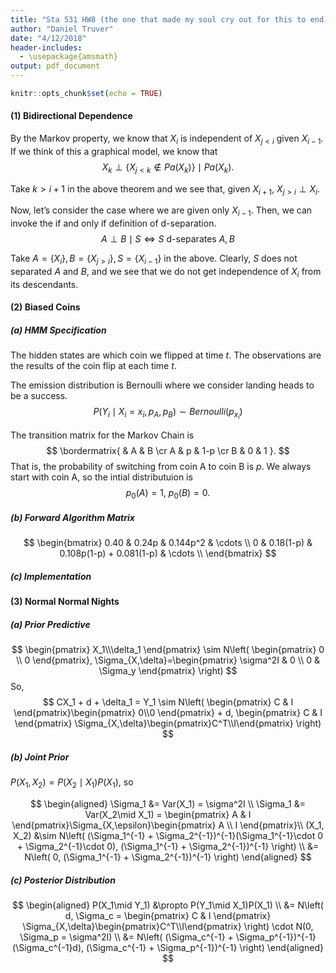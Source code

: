 ```yaml
---
title: "Sta 531 HW8 (the one that made my soul cry out for this to end)"
author: "Daniel Truver"
date: "4/12/2018"
header-includes:
  - \usepackage{amsmath}
output: pdf_document
---
```


```r
knitr::opts_chunk$set(echo = TRUE)
```

#### (1) Bidirectional Dependence

By the Markov property, we know that $X_i$ is independent of $X_{j<i}$ given $X_{i-1}$. If we think of this a graphical model, we know that
$$
X_k \perp \{ X_{j<k} \notin Pa(X_k) \} \mid Pa(X_k).
$$

Take $k > i+1$ in the above theorem and we see that, given $X_{i+1}$, $X_{j>i}\perp X_i$.

Now, let's consider the case where we are given only $X_{i-1}$. Then, we can invoke the if and only if definition of d-separation. 
$$
A \perp B \mid S \iff S \text{ d-separates } A, B
$$

Take $A = \{X_i\}, B = \{X_{j>i}\}, S = \{X_{i-1}\}$ in the above. Clearly, $S$ does not separated $A$ and $B$, and we see that we do not get independence of $X_i$ from its descendants.

#### (2) Biased Coins

##### (a) HMM Specification

The hidden states are which coin we flipped at time $t$. The observations are the results of the coin flip at each time $t$.

The emission distribution is Bernoulli where we consider landing heads to be a success. 
$$
P(Y_i\mid X_i = x_i, p_A, p_B) \sim Bernoulli(p_{x_i})
$$

The transition matrix for the Markov Chain is 
$$
\bordermatrix{
    & A & B \cr
    A & p & 1-p  \cr
    B & 0 & 1
  }.
$$
That is, the probability of switching from coin A to coin B is $p$. We always start with coin A, so the intial distributuion is 
$$
p_0(A) = 1, ~ p_0(B) = 0.
$$

##### (b) Forward Algorithm Matrix

$$
\begin{bmatrix}
0.40 & 0.24p & 0.144p^2 & \cdots \\
0    & 0.18(1-p) & 0.108p(1-p) + 0.081(1-p) & \cdots \\
\end{bmatrix}
$$

##### (c) Implementation

#### (3) Normal Normal Nights

##### (a) Prior Predictive 

$$
\begin{pmatrix}
X_1\\\delta_1
\end{pmatrix}
\sim N\left(
 \begin{pmatrix} 0 \\ 0 \end{pmatrix},
\Sigma_{X,\delta}=\begin{pmatrix} \sigma^2I & 0 \\ 0 & \Sigma_y \end{pmatrix}
\right)
$$
So,
$$
CX_1 + d + \delta_1 = Y_1 \sim N\left(
\begin{pmatrix} C & I \end{pmatrix}\begin{pmatrix} 0\\0 \end{pmatrix} + d,
\begin{pmatrix} C & I \end{pmatrix} \Sigma_{X,\delta}\begin{pmatrix}C^T\\I\end{pmatrix}
\right)
$$

##### (b) Joint Prior

$P(X_1, X_2) = P(X_2\mid X_1)P(X_1)$, so 

$$
\begin{aligned}
\Sigma_1 &= Var(X_1) = \sigma^2I \\
\Sigma_1 &= Var(X_2\mid X_1) = \begin{pmatrix} A & I \end{pmatrix}\Sigma_{X,\epsilon}\begin{pmatrix} A \\ I \end{pmatrix}\\
(X_1, X_2)  &\sim N\left(
(\Sigma_1^{-1} + \Sigma_2^{-1})^{-1}(\Sigma_1^{-1}\cdot 0 + \Sigma_2^{-1}\cdot 0),
(\Sigma_1^{-1} + \Sigma_2^{-1})^{-1}
\right) \\
&= N\left( 0, (\Sigma_1^{-1} + \Sigma_2^{-1})^{-1} \right)
\end{aligned}
$$

##### (c) Posterior Distribution

$$
\begin{aligned}
P(X_1\mid Y_1) 
&\propto P(Y_1\mid X_1)P(X_1) \\
&= N\left(
d,
\Sigma_c = \begin{pmatrix} C & I \end{pmatrix} \Sigma_{X,\delta}\begin{pmatrix}C^T\\I\end{pmatrix}
\right) \cdot N(0, \Sigma_p = \sigma^2I) \\
&= N\left(
(\Sigma_c^{-1} + \Sigma_p^{-1})^{-1}(\Sigma_c^{-1}d),
(\Sigma_c^{-1} + \Sigma_p^{-1})^{-1}
\right)
\end{aligned}
$$